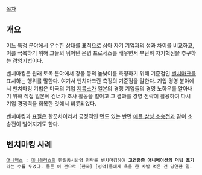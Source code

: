 [[목차]]

== 개요 ==
어느 특정 분야에서 우수한 상대를 표적으로 삼아 자기 기업과의 성과 차이를 비교하고, 이를 극복하기 위해 그들의 뛰어난 운영 프로세스를 배우면서 부단히 자기혁신을 추구하는 경영기법이다.

벤치마킹은 원래 토목 분야에서 강물 등의 높낮이를 측정하기 위해 기준점인 [[벤치마크]]를 표시하는 행위를 말한다. 여기서 벤치마크란 측정의 기준점을 말한다. 기업 경영 분야에서 벤치마킹 기법은 미국의 기업 [[제록스]]가 일본의 경쟁 기업들의 경영 노하우를 알아내기 위해 직접 일본에 건너가 조사 활동을 벌이고 그 결과를 경영 전략에 활용하여 다시 기업 경쟁력을 회복한 것에서 비롯되었다.

벤치마킹과 [[표절]]은 한끗차이라서 긍정적인 면도 있는 반면 [[애플 삼성 소송전]]과 같이 소송전이 벌어지기도 한다.

== 벤치마킹 사례 ==
 [[애니맥스]] : [[애니플러스]]의 한일동시방영 전략을 벤치마킹하여 '''고연령층 애니메이션의 더빙 포기'''라는 수를 두었다. 물론 이 건으로 [한국] [성덕]들에게 욕을 한 사발 먹은 건 당연한 일.
